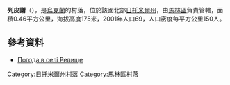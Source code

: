 {{coord|50|54|9|N|29|4|26|E|scale:30000|display=title}}

'''列皮謝'''（{{lang-uk|Репище}}），是[[烏克蘭|烏克蘭]]的村落，位於該國北部[[日托米爾州|日托米爾州]]，由[[馬林區|馬林區]]負責管轄，面積0.46平方公里，海拔高度175米，2001年人口69，人口密度每平方公里150人。

==參考資料==
* [http://weather.in.ua/ua/zhitomirskaja/22215 Погода в селі Репище] {{Wayback|url=http://weather.in.ua/ua/zhitomirskaja/22215 |date=20160305080820 }}

{{DEFAULTSORT:Репище}}
[[Category:日托米爾州村落|Category:日托米爾州村落]]
[[Category:馬林區村落|Category:馬林區村落]]


{{Zhytomyr-geo-stub}}